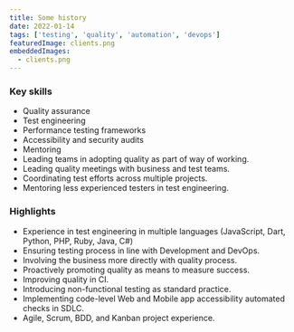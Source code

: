 ```yaml
---
title: Some history
date: 2022-01-14
tags: ['testing', 'quality', 'automation', 'devops']
featuredImage: clients.png
embeddedImages:
  - clients.png
---
```


### Key skills

- Quality assurance
- Test engineering
- Performance testing frameworks
- Accessibility and security audits
- Mentoring
- Leading teams in adopting quality as part of way of working.
- Leading quality meetings with business and test teams.
- Coordinating test efforts across multiple projects.
- Mentoring less experienced testers in test engineering.

### Highlights

- Experience in test engineering in multiple languages (JavaScript, Dart, Python, PHP, Ruby, Java, C#)
- Ensuring testing process in line with Development and DevOps.
- Involving the business more directly with quality process.
- Proactively promoting quality as means to measure success.
- Improving quality in CI.
- Introducing non-functional testing as standard practice.
- Implementing code-level Web and Mobile app accessibility automated checks in SDLC.
- Agile, Scrum, BDD, and Kanban project experience.